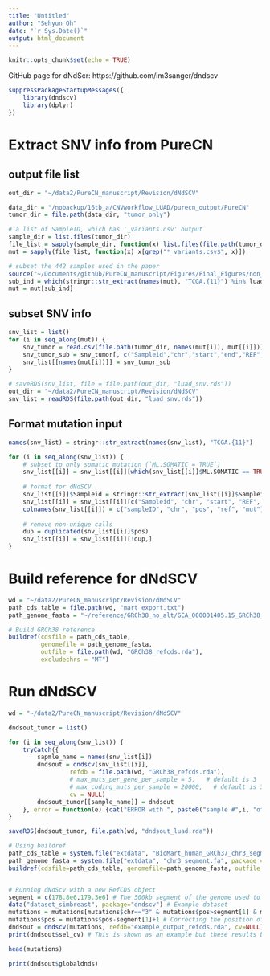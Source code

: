 ```yaml
---
title: "Untitled"
author: "Sehyun Oh"
date: "`r Sys.Date()`"
output: html_document
---
```


```r
knitr::opts_chunk$set(echo = TRUE)
```

GitHub page for dNdScr: https://github.com/im3sanger/dndscv

```r
suppressPackageStartupMessages({
    library(dndscv)
    library(dplyr)
})
```

# Extract SNV info from PureCN
## output file list
```r
out_dir = "~/data2/PureCN_manuscript/Revision/dNdSCV"

data_dir = "/nobackup/16tb_a/CNVworkflow_LUAD/purecn_output/PureCN"
tumor_dir = file.path(data_dir, "tumor_only")

# a list of SampleID, which has '_variants.csv' output
sample_dir = list.files(tumor_dir)
file_list = sapply(sample_dir, function(x) list.files(file.path(tumor_dir, x)))
mut = sapply(file_list, function(x) x[grep("*_variants.csv$", x)])

# subset the 442 samples used in the paper
source("~/Documents/github/PureCN_manuscript/Figures/Final_Figures/non_dup.R")
sub_ind = which(stringr::str_extract(names(mut), "TCGA.{11}") %in% luad_442)
mut = mut[sub_ind]
```

## subset SNV info 
```r
snv_list = list()
for (i in seq_along(mut)) {
    snv_tumor = read.csv(file.path(tumor_dir, names(mut[i]), mut[[i]]))
    snv_tumor_sub = snv_tumor[, c("Sampleid","chr","start","end","REF","ALT", "ML.SOMATIC")]
    snv_list[[names(mut[i])]] = snv_tumor_sub
}
```

```r
# saveRDS(snv_list, file = file.path(out_dir, "luad_snv.rds"))
out_dir = "~/data2/PureCN_manuscript/Revision/dNdSCV"
snv_list = readRDS(file.path(out_dir, "luad_snv.rds"))
```

## Format mutation input
```r
names(snv_list) = stringr::str_extract(names(snv_list), "TCGA.{11}")

for (i in seq_along(snv_list)) {
    # subset to only somatic mutation (`ML.SOMATIC = TRUE`)
    snv_list[[i]] = snv_list[[i]][which(snv_list[[i]]$ML.SOMATIC == TRUE),]
    
    # format for dNdSCV
    snv_list[[i]]$Sampleid = stringr::str_extract(snv_list[[i]]$Sampleid, "TCGA.{11}")
    snv_list[[i]] = snv_list[[i]][c("Sampleid", "chr", "start", "REF", "ALT")]
    colnames(snv_list[[i]]) = c("sampleID", "chr", "pos", "ref", "mut")
    
    # remove non-unique calls
    dup = duplicated(snv_list[[i]]$pos)
    snv_list[[i]] = snv_list[[i]][!dup,]
}
```

# Build reference for dNdSCV
```r
wd = "~/data2/PureCN_manuscript/Revision/dNdSCV"
path_cds_table = file.path(wd, "mart_export.txt")
path_genome_fasta = "~/reference/GRCh38_no_alt/GCA_000001405.15_GRCh38_no_alt_analysis_set.fna"

# Build GRCh38 reference
buildref(cdsfile = path_cds_table, 
         genomefile = path_genome_fasta, 
         outfile = file.path(wd, "GRCh38_refcds.rda"), 
         excludechrs = "MT")
```

# Run dNdSCV
```r
wd = "~/data2/PureCN_manuscript/Revision/dNdSCV"

dndsout_tumor = list()

for (i in seq_along(snv_list)) {
    tryCatch({
        sapmle_name = names(snv_list[i])
        dndsout = dndscv(snv_list[[i]], 
                 refdb = file.path(wd, "GRCh38_refcds.rda"),
                 # max_muts_per_gene_per_sample = 5,   # default is 3
                 # max_coding_muts_per_sample = 20000,   # default is 3000
                 cv = NULL)
        dndsout_tumor[[sample_name]] = dndsout
    }, error = function(e) {cat("ERROR with ", paste0("sample #",i, "of", sample_name), "\n")})
}
```

```r
saveRDS(dndsout_tumor, file.path(wd, "dndsout_luad.rda"))
```







```r
# Using buildref
path_cds_table = system.file("extdata", "BioMart_human_GRCh37_chr3_segment.txt", package = "dndscv", mustWork = TRUE)
path_genome_fasta = system.file("extdata", "chr3_segment.fa", package = "dndscv", mustWork = TRUE)
buildref(cdsfile=path_cds_table, genomefile=path_genome_fasta, outfile = "example_output_refcds.rda", excludechrs="MT")


# Running dNdScv with a new RefCDS object
segment = c(178.8e6,179.3e6) # The 500kb segment of the genome used to generate the new RefCDS
data("dataset_simbreast", package="dndscv") # Example dataset
mutations = mutations[mutations$chr=="3" & mutations$pos>segment[1] & mutations$pos<segment[2], ] # Restricting the mutations to those inside the segment
mutations$pos = mutations$pos-segment[1]+1 # Correcting the position of the mutations to their position in the reference fasta file used
dndsout = dndscv(mutations, refdb="example_output_refcds.rda", cv=NULL)
print(dndsout$sel_cv) # This is shown as an example but these results based on a few genes should not be trusted
```

```r
head(mutations)
```

```r
print(dndsout$globaldnds)
```

